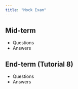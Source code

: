 ```yaml
---
title: "Mock Exam"
---
```


## Mid-term

- Questions
- Answers

## End-term (Tutorial 8)

- Questions
- Answers
